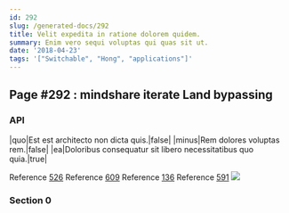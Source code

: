 ```yaml
---
id: 292
slug: /generated-docs/292
title: Velit expedita in ratione dolorem quidem.
summary: Enim vero sequi voluptas qui quas sit ut.
date: '2018-04-23'
tags: '["Switchable", "Hong", "applications"]'
---
```



## Page #292 : mindshare iterate Land bypassing
### API

|quo|Est est architecto non dicta quis.|false|
|minus|Rem dolores voluptas rem.|false|
|ea|Doloribus consequatur sit libero necessitatibus quo quia.|true|

Reference [526](/generated-docs/526)
Reference [609](/generated-docs/609)
Reference [136](/generated-docs/136)
Reference [591](/generated-docs/591)
![](/assets/cats-1.jpg)



### Section 0

